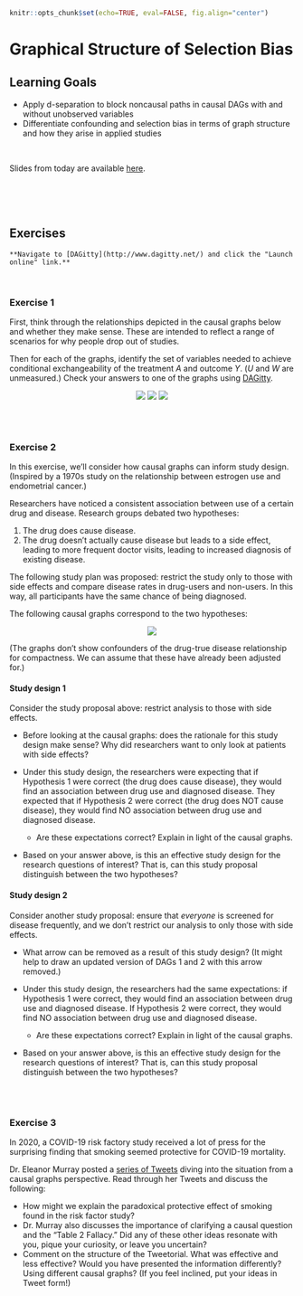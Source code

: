 ```r
knitr::opts_chunk$set(echo=TRUE, eval=FALSE, fig.align="center")
```

# Graphical Structure of Selection Bias

<!-- ## Notes/draft changes

**Goals for student understanding:**

Most students ONLY have confounding in their worldview. I really want them to come away with the idea that causal graphs can help them *systematically* evaluate other sources of bias.

Have them use simulation to illustrate collider stratification bias even when the causes are d-connected. Compute marginal and stratified correlations.

The examples here were very medical/epidemiology-focused. (Especially Exercise 3.) Change exercise 3 (and possibly 1) to an example from another context from the "Endogenous Selection Bias" paper by Elwert and Winship. The one on sample truncation (outcome restriction) to low earners might be a good accessible one. Ask them to explain HOW the collider stratification induces dependence.

Add an exercise where students draw a causal diagram on their own from a brief description of a data context.

Post-class (homework) idea: have them read through (parts of) "Endogenous Selection Bias" by Elwert and Winship and write about understanding.

Possibility way down the line for IV to have them read (parts of) "Selecting on Treatment" (or incorporate ideas into exercises). -->


## Learning Goals {-}

- Apply d-separation to block noncausal paths in causal DAGs with and without unobserved variables
- Differentiate confounding and selection bias in terms of graph structure and how they arise in applied studies


<br>


Slides from today are available [here](https://docs.google.com/presentation/d/1kKLc50HZmMf2gcfZWAJLiuHhaKMHXvwsbUUHKYO2Uko/edit?usp=sharing).


<br><br><br>


## Exercises {-}

```block2
**Navigate to [DAGitty](http://www.dagitty.net/) and click the "Launch online" link.**
```

<br>


### Exercise 1 {-}

First, think through the relationships depicted in the causal graphs below and whether they make sense. These are intended to reflect a range of scenarios for why people drop out of studies.

Then for each of the graphs, identify the set of variables needed to achieve conditional exchangeability of the treatment $A$ and outcome $Y$. ($U$ and $W$ are unmeasured.) Check your answers to one of the graphs using [DAGitty](http://www.dagitty.net/dags.html).

<center>
    ![](images/07_dag2.png)
    ![](images/07_dag3.png)
    ![](images/07_dag4.png)
</center>


<br><br>


### Exercise 2 {-}

In this exercise, we'll consider how causal graphs can inform study design. (Inspired by a 1970s study on the relationship between estrogen use and endometrial cancer.)

Researchers have noticed a consistent association between use of a certain drug and disease. Research groups debated two hypotheses:

1. The drug does cause disease.
2. The drug doesn't actually cause disease but leads to a side effect, leading to more frequent doctor visits, leading to increased diagnosis of existing disease.

The following study plan was proposed: restrict the study only to those with side effects and compare disease rates in drug-users and non-users. In this way, all participants have the same chance of being diagnosed.

The following causal graphs correspond to the two hypotheses:

<center>
![](images/estrogens_endometrial_generalized.png)
</center>

(The graphs don't show confounders of the drug-true disease relationship for compactness. We can assume that these have already been adjusted for.)

#### Study design 1 {-}

Consider the study proposal above: restrict analysis to those with side effects.

- Before looking at the causal graphs: does the rationale for this study design make sense? Why did researchers want to only look at patients with side effects?

- Under this study design, the researchers were expecting that if Hypothesis 1 were correct (the drug does cause disease), they would find an association between drug use and diagnosed disease. They expected that if Hypothesis 2 were correct (the drug does NOT cause disease), they would find NO association between drug use and diagnosed disease.
    - Are these expectations correct? Explain in light of the causal graphs.

- Based on your answer above, is this an effective study design for the research questions of interest? That is, can this study proposal distinguish between the two hypotheses?

#### Study design 2 {-}

Consider another study proposal: ensure that *everyone* is screened for disease frequently, and we don't restrict our analysis to only those with side effects.

- What arrow can be removed as a result of this study design? (It might help to draw an updated version of DAGs 1 and 2 with this arrow removed.)

- Under this study design, the researchers had the same expectations: if Hypothesis 1 were correct, they would find an association between drug use and diagnosed disease. If Hypothesis 2 were correct, they would find NO association between drug use and diagnosed disease.
    - Are these expectations correct? Explain in light of the causal graphs.

- Based on your answer above, is this an effective study design for the research questions of interest? That is, can this study proposal distinguish between the two hypotheses?


<br><br>


### Exercise 3 {-}

In 2020, a COVID-19 risk factory study received a lot of press for the surprising finding that smoking seemed protective for COVID-19 mortality.

Dr. Eleanor Murray posted a [series of Tweets](https://twitter.com/EpiEllie/status/1258607277357006849) diving into the situation from a causal graphs perspective. Read through her Tweets and discuss the following:

- How might we explain the paradoxical protective effect of smoking found in the risk factor study?
- Dr. Murray also discusses the importance of clarifying a causal question and the "Table 2 Fallacy." Did any of these other ideas resonate with you, pique your curiosity, or leave you uncertain?
- Comment on the structure of the Tweetorial. What was effective and less effective? Would you have presented the information differently? Using different causal graphs? (If you feel inclined, put your ideas in Tweet form!)

